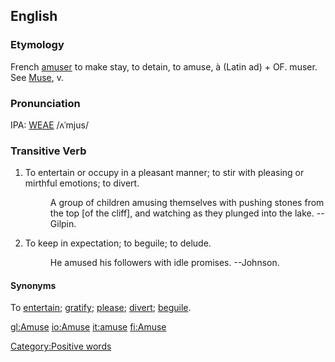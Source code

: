 ==English==
===Etymology===
French [[amuser]] to make stay, to detain, to amuse, à (Latin ad) + OF. muser.  See  [[Muse]], v.

===Pronunciation===
IPA: [[WEAE]] /ʌˈmjus/

===Transitive Verb===
# To entertain or occupy in a pleasant manner; to stir with pleasing or mirthful emotions; to divert.
#:    A group of children amusing themselves with pushing stones from the top [of the cliff], and watching as they plunged into the lake. --Gilpin.
# To keep in expectation; to beguile; to delude.
#:    He amused his followers with idle promises. --Johnson.

====Synonyms====
To [[entertain]]; [[gratify]]; [[please]]; [[divert]]; [[beguile]].

<!-- material copied from Webster's Revised Unabridged Dictionary (1913) -->

[[Category:Positive words]]

[[gl:Amuse]]
[[io:Amuse]]
[[it:amuse]]
[[fi:Amuse]]